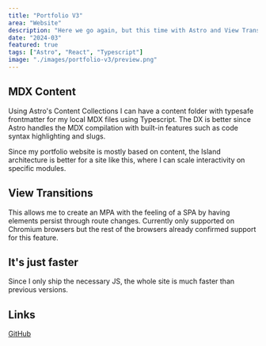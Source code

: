 ```yaml
---
title: "Portfolio V3"
area: "Website"
description: "Here we go again, but this time with Astro and View Transitions."
date: "2024-03"
featured: true
tags: ["Astro", "React", "Typescript"]
image: "./images/portfolio-v3/preview.png"
---
```


## MDX Content

Using Astro's Content Collections I can have a content folder with typesafe frontmatter for my local MDX files using Typescript. The DX is better since Astro handles the MDX compilation with built-in features such as code syntax highlighting and slugs.

Since my portfolio website is mostly based on content, the Island architecture is better for a site like this, where I can scale interactivity on specific modules.

## View Transitions

This allows me to create an MPA with the feeling of a SPA by having elements persist through route changes. Currently only supported on Chromium browsers but the rest of the browsers already confirmed support for this feature.

## It's just faster

Since I only ship the necessary JS, the whole site is much faster than previous versions.

## Links

<a href="https://github.com/Jaycedam/portfolio-astro" target="_blank">
  GitHub
</a>
